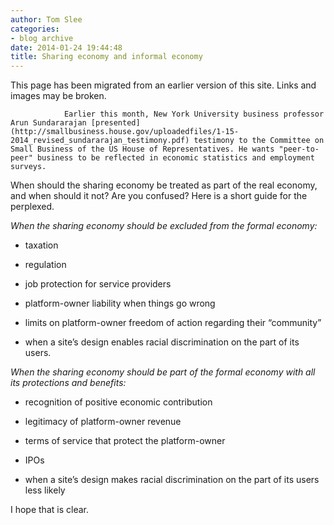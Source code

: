 ```yaml
---
author: Tom Slee
categories:
- blog archive
date: 2014-01-24 19:44:48
title: Sharing economy and informal economy
---
```


::: {.callout-note}

This page has been migrated from an earlier version of this site. 
Links and images may be broken.

:::



				Earlier this month, New York University business professor Arun Sundararajan [presented](http://smallbusiness.house.gov/uploadedfiles/1-15-2014_revised_sundararajan_testimony.pdf) testimony to the Committee on Small Business of the US House of Representatives. He wants "peer-to-peer" business to be reflected in economic statistics and employment surveys.

When should the sharing economy be treated as part of the real economy, and when should it not? Are you confused? Here is a short guide for the perplexed.

_When the sharing economy should be excluded from the formal economy:_



	
  * taxation

	
  * regulation

	
  * job protection for service providers

	
  * platform-owner liability when things go wrong

	
  * limits on platform-owner freedom of action regarding their "community"

	
  * when a site's design enables racial discrimination on the part of its users.


_When the sharing economy should be part of the formal economy with all its protections and benefits:_



	
  * recognition of positive economic contribution

	
  * legitimacy of platform-owner revenue

	
  * terms of service that protect the platform-owner

	
  * IPOs

	
  * when a site's design makes racial discrimination on the part of its users less likely


I hope that is clear.		
